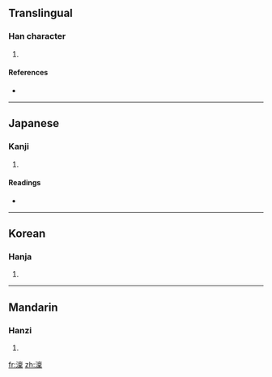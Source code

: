 ==Translingual==

===Han character===
{{Han char|rn=85|rad=水|as=13|sn=16|four=|canj=水卜田木 (EYWD)}}

# {{defn|Han|sort=水13}}

====References====
* {{Han ref|kx=0652.380|dkj=18377|dj=1062.270|hdz=31763.040|uh=6F9F|ud=28575}}

----

==Japanese==

===Kanji===
{{ja-kanji|grade=|rs=水13}}

# {{defn|Japanese}}

====Readings====
* {{ja-readings|on=[[りん]] (rin)|kun=[[さむい]] (samui)}}

----

==Korean==

===Hanja===
{{ko-hanja|hangeul=름>늠|eumhun=|rv=reum>neum|mr=rŭm>nŭm|y=lum>num}}

# {{defn|Korean}}

----

==Mandarin==

===Hanzi===
{{cmn-hanzi|pin=[[lǐn]] ([[lin3]])|wg=lin<sup>3</sup>}}

# {{defn|Mandarin}}

[[fr:澟]]
[[zh:澟]]